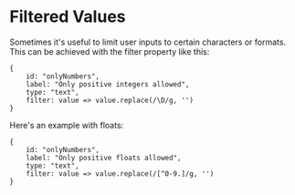 # Filtered Values

Sometimes it's useful to limit user inputs to certain characters or formats. This can be achieved 
with the filter property like this:

```
{
    id: "onlyNumbers",
    label: "Only positive integers allowed",
    type: "text",
    filter: value => value.replace(/\D/g, '')
}
```

Here's an example with floats:

```
{
    id: "onlyNumbers",
    label: "Only positive floats allowed",
    type: "text",
    filter: value => value.replace(/[^0-9.]/g, '')
}
```